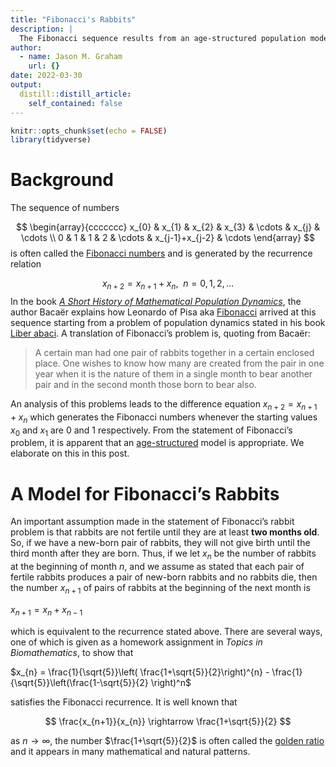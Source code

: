 ```yaml
---
title: "Fibonacci's Rabbits"
description: |
  The Fibonacci sequence results from an age-structured population model.
author:
  - name: Jason M. Graham
    url: {}
date: 2022-03-30
output:
  distill::distill_article:
    self_contained: false
---
```



```r
knitr::opts_chunk$set(echo = FALSE)
library(tidyverse)
```

# Background

The sequence of numbers

$$
\begin{array}{ccccccc} x_{0} & x_{1} & x_{2} & x_{3} & \cdots & x_{j} & \cdots \\
0 & 1 & 1 & 2 & \cdots & x_{j-1}+x_{j-2} & \cdots \end{array}
$$
is often called the [Fibonacci numbers](https://en.wikipedia.org/wiki/Fibonacci_number) and is generated by the recurrence relation

$$
x_{n+2} = x_{n+1} + x_{n}, \ \ n=0,1,2,\ldots 
$$
In the book [*A Short History of Mathematical Population Dynamics*](https://link-springer-com.ezp.scranton.edu/book/10.1007/978-0-85729-115-8), the author Bacaër explains how Leonardo of Pisa aka [Fibonacci](https://en.wikipedia.org/wiki/Fibonacci) arrived at this sequence starting from a problem of population dynamics stated in his book [Liber abaci](https://en.wikipedia.org/wiki/Liber_Abaci). A translation of Fibonacci's problem is, quoting from Bacaër:

> A certain man had one pair of rabbits together in a certain enclosed place. One wishes to
know how many are created from the pair in one year when it is the nature of them in a
single month to bear another pair and in the second month those born to bear also.

An analysis of this problems leads to the difference equation $x_{n+2} = x_{n+1} + x_{n}$ which generates the Fibonacci numbers whenever the starting values $x_{0}$ and $x_{1}$ are 0 and 1 respectively. From the statement of Fibonacci's problem, it is apparent that an [age-structured](https://topicsinbiomath.netlify.app/notes014.html#application-age-structured-models) model is appropriate. We elaborate on this in this post. 

# A Model for Fibonacci's Rabbits

An important assumption made in the statement of Fibonacci's rabbit problem is that rabbits are not fertile until they are at least **two months old**. So, if we have a new-born pair of rabbits, they will not give birth until the third month after they are born. Thus, if we let $x_{n}$ be the number of rabbits at the beginning of month $n$, and we assume as stated that each pair of fertile rabbits produces a pair of new-born rabbits and no rabbits die, then the number $x_{n+1}$ of pairs of rabbits at the beginning of the next month is

$x_{n+1} = x_{n} + x_{n-1}$

which is equivalent to the recurrence stated above. There are several ways, one of which is given as a homework assignment in *Topics in Biomathematics*, to show that 

$x_{n} = \frac{1}{\sqrt{5}}\left( \frac{1+\sqrt{5}}{2}\right)^{n} - \frac{1}{\sqrt{5}}\left(\frac{1-\sqrt{5}}{2} \right)^n$

satisfies the Fibonacci recurrence. It is well known that 

$$
\frac{x_{n+1}}{x_{n}} \rightarrow \frac{1+\sqrt{5}}{2}
$$

as $n\rightarrow \infty$, the number $\frac{1+\sqrt{5}}{2}$ is often called the [golden ratio](https://en.wikipedia.org/wiki/Golden_ratio) and it appears in many mathematical and natural patterns. 
